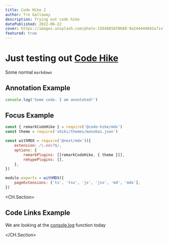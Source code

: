 ```yaml
---
title: Code Hike 2
author: Tre Galloway
description: Trying out code hike
datePublished: 2022-06-22
cover: https://images.unsplash.com/photo-1564865878688-9a244444042a?ixlib=rb-1.2.1&ixid=MnwxMjA3fDB8MHxwaG90by1wYWdlfHx8fGVufDB8fHx8&auto=format&fit=crop&w=2940&q=80
featured: true
---
```


# Just testing out [Code Hike](https://codehike.org/)

Some normal `markdown`

## Annotation Example

```js index.js box=1[25:39]
console.log('Some code. I am annotated!')
```

## Focus Example

```js next.config.js focus=1:2,7
const { remarkCodeHike } = require('@code-hike/mdx')
const theme = require('shiki/themes/monokai.json')

const withMDX = require('@next/mdx')({
    extension: /\.mdx?$/,
    options: {
        remarkPlugins: [[remarkCodeHike, { theme }]],
        rehypePlugins: [],
    },
})

module.exports = withMDX({
    pageExtensions: ['ts', 'tsx', 'js', 'jsx', 'md', 'mdx'],
})
```

<CH.Section>

## Code Links Example

We are looking at the [console.log](focus://console.js#2) function today

</CH.Section>
